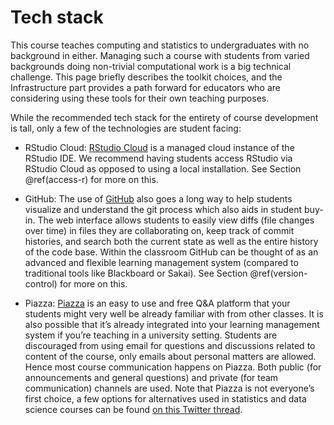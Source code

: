# Tech stack {#tech-stack}

This course teaches computing and statistics to undergraduates with no background in either. 
Managing such a course with students from varied backgrounds doing non-trivial computational work is a big technical challenge. 
This page briefly describes the toolkit choices, and the Infrastructure part provides a path forward for educators who are considering using these tools for their own teaching purposes.

While the recommended tech stack for the entirety of course development is tall, 
only a few of the technologies are student facing:

- RStudio Cloud: [RStudio Cloud](https://rstudio.cloud/) is a managed cloud instance of the RStudio IDE. 
We recommend having students access RStudio via RStudio Cloud as opposed to using a local installation. 
See Section \@ref(access-r) for more on this.

- GitHub: The use of [GitHub](https://github.com/) also goes a long way to help students visualize and understand the git process which also aids in student buy-in. 
The web interface allows students to easily view diffs (file changes over time) in files they are collaborating on, keep track of commit histories, and search both the current state as well as the entire history of the code base. 
Within the classroom GitHub can be thought of as an advanced and flexible learning management system (compared to traditional tools like Blackboard or Sakai). 
See Section \@ref(version-control) for more on this.

- Piazza: [Piazza](http://piazza.com/) is an easy to use and free Q&A platform that your students might very well be already familiar with from other classes. 
It is also possible that it's already integrated into your learning management system if you're teaching in a university setting. 
Students are discouraged from using email for questions and discussions related to content of the course, only emails about personal matters are allowed. 
Hence most course communication happens on Piazza. 
Both public (for announcements and general questions) and private (for team communication) channels are used. 
Note that Piazza is not everyone's first choice, a few options for alternatives used in statistics and data science courses can be found [on this Twitter thread](https://twitter.com/minebocek/status/1292499540105404416).
